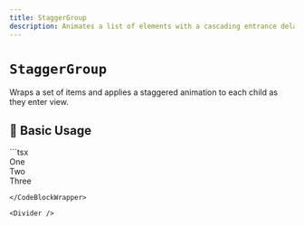 ```yaml
---
title: StaggerGroup
description: Animates a list of elements with a cascading entrance delay for each child.
---
```



# `StaggerGroup`

Wraps a set of items and applies a staggered animation to each child as they enter view.

<Divider />

## 🚀 Basic Usage

<CodeBlockWrapper language="tsx">
  ```tsx
  <StaggerGroup>
    <div className="p-3 bg-surface rounded">One</div>
    <div className="p-3 bg-surface rounded">Two</div>
    <div className="p-3 bg-surface rounded">Three</div>
  </StaggerGroup>

```
</CodeBlockWrapper>

<Divider />
```
